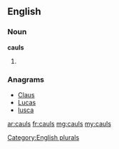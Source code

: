 ==English==

===Noun===
'''cauls'''

# {{plural of|[[caul]]}}

===Anagrams===
* [[Claus#English|Claus]]
* [[Lucas#English|Lucas]]
* [[lusca#English|lusca]]

[[Category:English plurals]]

[[ar:cauls]]
[[fr:cauls]]
[[mg:cauls]]
[[my:cauls]]